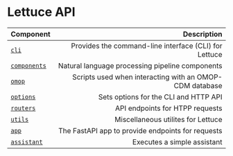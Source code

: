 # Lettuce API

| Component | Description |
|:----------|------------:|
|[`cli`](/api_reference/cli)| Provides the command-line interface (CLI) for Lettuce |
|[`components`](/api_reference/components)| Natural language processing pipeline components |
|[`omop`](/api_reference/omop)| Scripts used when interacting with an OMOP-CDM database |
|[`options`](/api_reference/options)| Sets options for the CLI and HTTP API |
|[`routers`](/api_reference/routers)| API endpoints for HTPP requests |
|[`utils`](/api_reference/utils)| Miscellaneous utilites for Lettuce |
|[`app`](/api_reference/app)| The FastAPI app to provide endpoints for requests |
|[`assistant`](/api_reference/assistant)| Executes a simple assistant |
